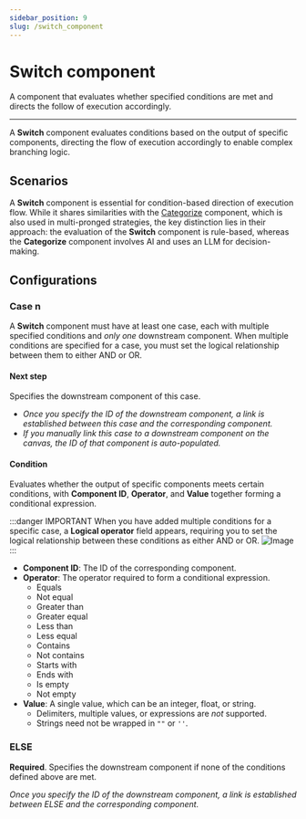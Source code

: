```yaml
---
sidebar_position: 9
slug: /switch_component
---
```


# Switch component

A component that evaluates whether specified conditions are met and directs the follow of execution accordingly. 

---

A **Switch** component evaluates conditions based on the output of specific components, directing the flow of execution accordingly to enable complex branching logic.

## Scenarios

A **Switch** component is essential for condition-based direction of execution flow. While it shares similarities with the [Categorize](./categorize.mdx) component, which is also used in multi-pronged strategies, the key distinction lies in their approach: the evaluation of the **Switch** component is rule-based, whereas the **Categorize** component involves AI and uses an LLM for decision-making. 

## Configurations

### Case n

A **Switch** component must have at least one case, each with multiple specified conditions and *only one* downstream component. When multiple conditions are specified for a case, you must set the logical relationship between them to either AND or OR.

#### Next step

Specifies the downstream component of this case.

- *Once you specify the ID of the downstream component, a link is established between this case and the corresponding component.*
- *If you manually link this case to a downstream component on the canvas, the ID of that component is auto-populated.*

#### Condition

Evaluates whether the output of specific components meets certain conditions, with **Component ID**, **Operator**, and **Value** together forming a conditional expression.

:::danger IMPORTANT
When you have added multiple conditions for a specific case, a **Logical operator** field appears, requiring you to set the logical relationship between these conditions as either AND or OR.
![Image](https://github.com/user-attachments/assets/102f006e-9906-49c2-af43-de6af03d5074)
:::

- **Component ID**: The ID of the corresponding component.
- **Operator**: The operator required to form a conditional expression.
  - Equals
  - Not equal
  - Greater than
  - Greater equal
  - Less than
  - Less equal
  - Contains 
  - Not contains 
  - Starts with
  - Ends with
  - Is empty
  - Not empty
- **Value**: A single value, which can be an integer, float, or string.  
  - Delimiters, multiple values, or expressions are *not* supported.
  - Strings need not be wrapped in `""` or `''`.

### ELSE 

**Required**. Specifies the downstream component if none of the conditions defined above are met.

*Once you specify the ID of the downstream component, a link is established between ELSE and the corresponding component.*
